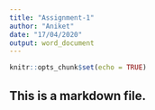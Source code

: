 ```yaml
---
title: "Assignment-1"
author: "Aniket"
date: "17/04/2020"
output: word_document
---
```


```r
knitr::opts_chunk$set(echo = TRUE)
```

## This is a markdown file.




